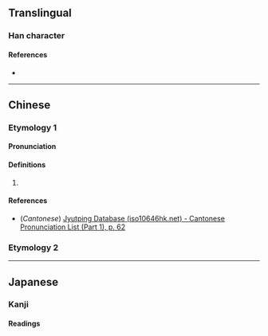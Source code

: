 {{character info/new}}
==Translingual==

===Han character===
{{Han char|rn=9|rad=人|as=02|sn=4|four=28200|canj=OC|ids=⿰亻八}}

====References====
* {{Han ref|kx=0091.160|dkj=00356|dj=0194.010|hdz=10109.010|uh=4EC8|ud=20168|bh=C954|bd=51540}}

----

==Chinese==
{{zh-forms}}

===Etymology 1===
====Pronunciation====
{{zh-pron
|m=Bā
|c=baat3
|mc=
|oc=
|ma=
|cat=pn
}}

====Definitions====
{{zh-hanzi}}

# {{surname|lang=zh}}

====References====
* (''Cantonese'') [http://www.iso10646hk.net/jp/document/download.jsp Jyutping Database (iso10646hk.net) - Cantonese Pronunciation List (Part 1), p. 62]


===Etymology 2===
{{zh-see|捌|v|Min: know}}

----

==Japanese==

===Kanji===
{{ja-kanji|grade=|rs=人02}}

====Readings====
{{ja-readings
|goon=はち
|kanon=はつ
}}